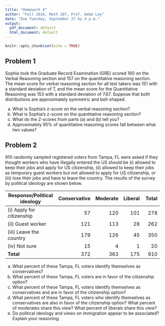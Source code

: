 ```yaml
---
title: "Homework 4"
author: "Fall 2016, Math 107, Prof. Adam Loy"
date: "Due Tuesday, September 27 by 4 p.m."
output:
  pdf_document: default
  html_document: default
---
```


```r
knitr::opts_chunk$set(echo = TRUE)
```


## Problem 1
Sophia took the Graduate Record Examination (GRE) scored 160 on the Verbal Reasoning section and 157 on the quantitative reasoning section. The mean score for verbal reasoning section for all test takers was 151 with a standard deviation of 7, and the mean score for the Quantitative Reasoning was 153 with a standard deviation of 7.67. Suppose that both distributions are approximately symmetric and bell-shaped.

a. What is Sophia’s z-score on the verbal reasoning section?
b. What is Sophia’s z-score on the quantitative reasoning section?
c. What do the Z-scores from parts (a) and (b) tell you?
d. Approximately 95% of quantitative reasoning scores fall between what two values?

## Problem 2
910 randomly sampled registered 
voters from Tampa, FL were asked if they thought workers who have illegally 
entered the US should be (i) allowed to keep their jobs and apply for 
US citizenship, (ii) allowed to keep their jobs as temporary guest workers 
but not allowed to apply for US citizenship, or (iii) lose their jobs and 
have to leave the country. The results of the survey by political ideology 
are shown below.
                          

Response/Political ideology| Conservative  | Moderate  | Liberal   | Total
---------------------------|---------------:|-----------:|----------:|---------:
 (i) Apply for citizenship | 57            | 120       | 101       | 278
 (ii) Guest worker         | 121           | 113       | 28        | 262
 (iii) Leave the country    | 179       | 126       | 45        | 350  
 (iv) Not sure             | 15            | 4         | 1         | 20
 **Total**                     | 372           | 363       | 175       | 910
 
 
a. What percent of these Tampa, FL voters identify themselves as conservatives?
b. What percent of these Tampa, FL voters are in favor of the citizenship option?
c. What percent of these Tampa, FL voters identify themselves as conservatives
and are in favor of the citizenship option?
d. What percent of these Tampa, FL voters who identify themselves as 
conservatives are also in favor of the citizenship option? What percent of 
moderates share this view? What percent of liberals share this view?
e. Do political ideology and views on immigration appear to be associated? 
Explain your reasoning.
